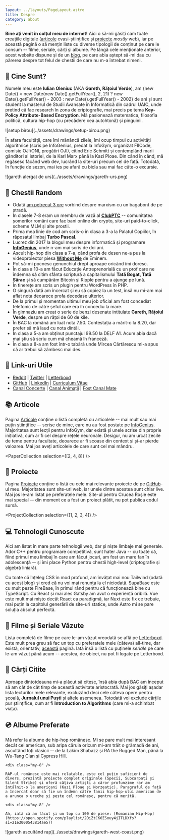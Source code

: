 ```yaml
---
layout: ../layouts/PageLayout.astro
title: Despre
category: about
---
```




**Bine ați venit în colțul meu de internet!** Aici o să-mi găsiți cam toate creațiile digitale ([articole](/articole/) cvasi-științifice și [proiecte](/proiecte/) _mostly_ web), iar pe această pagină o să mențin liste cu diverse tipologii de conținut pe care le consum -- filme, seriale, cărți și albume. Pe lângă cele menționate anterior, acest website dispune și de un [blog](/blog/), pe care abia aștept să-mi dau cu părerea despre tot felul de chestii de care nu m-a întrebat nimeni.

## 🦆 Cine Sunt?

Numele meu este **Iulian Oleniuc** (AKA **Gareth, Rățoiul Verde**), am {new Date() < new Date(new Date().getFullYear(), 2, 21) ? new Date().getFullYear() - 2003 : new Date().getFullYear() - 2002} de ani și sunt student la masterul de Studii Avansate în Informatică din cadrul UAIC, unde pretind că fac research în zona de criptografie, mai precis pe tema **Key-Policy Attribute-Based Encryption**. Mă pasionează matematica, filosofia politică, cultura hip-hop (cu precădere cea autohtonă) și pinguinii.

<div class="[&_img]:w-full [&_img]:max-w-screen-md [&_p]:flex [&_p]:justify-center">
  ![setup birou](../assets/drawings/setup-birou.png)
</div>

În afara facultății, care îmi mănâncă zilele, îmi ocup timpul cu activități algoritmice (scris pe InfoGenius, predat la InfoGym, organizat FIICode, comisie OJI/ONI, pregătiri OJI), citind Eric Schmitt și contemplând marii gânditori ai istoriei, de la Karl Marx până la Kazi Ploae. Din când în când, mă regăsesc făcând web dev, lucrând la site-uri precum cel de față. Totodată, în funcție de sezon, mai ies pe afară cu bicla sau mai fac câte-o excursie.

<div class="[&_img]:w-full [&_img]:max-w-screen-md [&_p]:flex [&_p]:justify-center">
  ![gareth alergat de urs](../assets/drawings/gareth-urs.png)
</div>

## 🤔 Chestii Random

- Odată [am petrecut 3 ore](/intalnire-cu-un-bagabont/) vorbind despre marxism cu un bagabont de pe stradă.
- În clasele 7-8 eram un membru de vază al [**ClubPTC**](https://facembani.ro/) -- comunitatea șomerilor români care fac bani online din crypto, site-uri paid-to-click, scheme MLM și alte prostii.
- Prima mea linie de cod am scris-o în clasa a 3-a la Palatul Copiilor, în răposatul limbaj **Turbo Pascal**.
- Lucrez din 2017 la blogul meu despre informatică și programare [**InfoGenius**](https://infogenius.ro/), unde n-am mai scris de doi ani.
- Ascult hip-hop din clasa a 7-a, când profa de desen ne-a pus la videoproiector piesa [**Without Me**](https://youtu.be/YVkUvmDQ3HY) de Eminem.
- Pot să-mi pocnesc genunchiul drept aproape oricând îmi doresc.
- În clasa a 10-a am făcut Educație Antreprenorială cu un prof care ne îndemna să citim sfânta scriptură a capitalismului **Tată Bogat, Tată Sărac** și să cumpărăm Bitcoin și Ripple pentru a ajunge pe lună.
- În tinerețe am scris un plugin pentru WordPress în PHP.
- O singură dată am încercat și eu să copiez la un test, însă nu mi-am mai aflat nota deoarece profa decedase ulterior.
- De la primul și momentan ultimul meu job oficial am fost concediat telefonic de către șeful care era în concediu la mare.
- În gimnaziu am creat o serie de benzi desenate intitulate **Gareth, Rățoiul Verde**, despre un rățoi de 60 de kile.
- În BAC la română am luat nota 7.50. Contestația a mărit-o la 8.20, dar prefer să mă laud cu nota dintâi.
- În clasa a 5-a am obținut punctajul 99.50 la DELF A1. Acum abia dacă mai știu să scriu cum mă cheamă în franceză.
- În clasa a 8-a am fost într-o tabără unde Mircea Cărtărescu mi-a spus că ar trebui să zâmbesc mai des.

## 🔗 Link-uri Utile

- [Reddit](https://www.reddit.com/user/gareth1618) | [Twitter](https://twitter.com/gareth618) | [Letterboxd](https://letterboxd.com/gareth618/)
- [GitHub](https://github.com/gareth618) | [LinkedIn](https://www.linkedin.com/in/iulian-oleniuc-86954827b/) | [Curriculum Vitae](/cv.pdf)
- [Canal Concerte](https://www.youtube.com/channel/UCUSrngBTwmxkV9c3TjLq4Xw) | [Canal Animații](https://www.youtube.com/channel/UCOAKjb1sQr0A2pBTl1XH4BA) | [Fost Canal Mate](https://www.youtube.com/channel/UCm8ertdGT17hQXmo1FRl3mA)

## 📚 Articole

Pagina [Articole](/articole/) conține o listă completă cu articolele -- mai mult sau mai puțin științifice -- scrise de mine, care nu au fost postate pe [InfoGenius](https://infogenius.ro/). Majoritatea sunt lecții pentru InfoGym, dar există și unele scrise din proprie inițiativă, cum ar fi cel despre rețele neuronale. Desigur, nu am urcat zecile de teme pentru facultate, deoarece ar fi scoase din context și și-ar pierde valoarea. Mai jos aveți articolele de care sunt cel mai mândru.

<PaperCollection selection={[2, 4, 8]} />

## 🚀 Proiecte

Pagina [Proiecte](/proiecte/) conține o listă cu cele mai relevante proiecte de pe [GitHub](https://github.com/gareth618)-ul meu. Majoritatea sunt site-uri web, iar unele dintre acestea sunt chiar live. Mai jos le-am listat pe preferatele mele. Site-ul pentru Crucea Roșie este mai special -- din moment ce a fost un proiect plătit, nu pot publica codul sursă.

<ProjectCollection selection={[1, 2, 3, 4]} />

## 💻 Tehnologii Cunoscute

Aici am listat în mare parte tehnologii web, dar și niște limbaje mai generale. Ador C++ pentru programare competitivă, sunt hater Java -- cu toate că, fiind primul meu limbaj în care am făcut jocuri, am fost un mare fan în adolescență -- și îmi place Python pentru chestii high-level (criptografie și algebră liniară).

Cu toate că înțeleg CSS în mod profund, am învățat mai nou Tailwind (odată cu acest blog) și cred că nu voi mai renunța la el niciodată. SupaBase este cu mult peste FireBase, în primul rând pentru că funcționează bine cu TypeScript. Cu React și mai ales Gatsby am avut o experiență oribilă. Vue este mult mai mișto decât React ca paradigmă, iar Nuxt este fix ce trebuie, mai puțin la capitolul generării de site-uri statice, unde Astro mi se pare soluția absolut perfectă.

<TechnologyCollection />

## 🍿 Filme și Seriale Văzute

Lista completă de filme pe care le-am văzut vreodată se află pe [Letterboxd](https://letterboxd.com/gareth618/). Este mult prea greu să fac un top cu preferatele mele (câteva) all-time, dar există, orientativ, [această](https://letterboxd.com/gareth618/likes/films/) pagină. Iată însă o listă cu puținele _seriale_ pe care le-am văzut până acum -- acestea, de obicei, nu pot fi logate pe Letterboxd.

<SerialCollection />

## 📖 Cărți Citite

Aproape dintotdeauna mi-a plăcut să citesc, însă abia după BAC am început să am cât de cât timp de această activitate aristocrată. Mai jos găsiți așadar lista lecturilor mele relevante, excluzând deci cele câteva opere pentru școală, **Jurnalul unui Puști** și altele asemenea. Totodată voi exclude cărțile pur științifice, cum ar fi **Introduction to Algorithms** (care mi-a schimbat viața).

<BookCollection />

## 💿 Albume Preferate

<div class="my-8 flex gap-8 max-lg:flex-col-reverse [&_p]:m-0">
  <div>
    Mă refer la albume de hip-hop românesc. Mi se pare mult mai interesant decât cel american, sub aripa căruia oricum mi-am trăit o grămadă de ani, ascultând toți clasicii -- de la Lakim Shabazz și RA the Rugged Man, până la Wu-Tang Clan și Cypress Hill.

    <div class="my-8" />

    RAP-ul românesc este mai relatable, este cel puțin suficient de divers, prezintă proiecte complet originale (Specii, Subcarpați și Silent Strike) și oferă câțiva artiști a căror profunzime rar am întâlnit-o la americani (Kazi Ploae și Norzeatic). Paragraful de față a încercat doar să fie un îndemn către fanii hip-hop-ului american de a arunca o ureche și peste cel românesc, pentru că merită.

    <div class="my-8" />

    Ah, iată că am făcut și un top cu 100 de piese: [Romanian Hip-Hop](https://open.spotify.com/playlist/2DiZtCK0ZSouy4jITLDXfs?si=21e3000543814ae5)!
  </div>
  <div class="max-w-sm">
    ![gareth ascultând rap](../assets/drawings/gareth-west-coast.png)
  </div>
</div>

<AlbumCollection />

